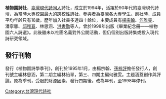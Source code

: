 {{Unreferenced|time=2007-09-16}}
'''植物園詩社'''，[[臺灣|臺灣]][[現代詩|現代詩]][[同人|同人]]詩社，成立於1994年，活躍於90年代的臺灣現代詩壇，為當時大專校園最大的跨校性詩社，參與者為臺灣各大專學生。創社時，成員平均年齡只有18歲。歷年加入社員多達四十餘位，主要成員有[[楊宗翰_(學者)|楊宗翰]]、[[何雅雯|何雅雯]]、潘寧馨、[[邱稚亘|邱稚亘]]、林思涵、[[洪書勤|洪書勤]]等人，曾於1998年出版《畢業紀念冊——植物園六人詩選》。此後雖未以社團名義對外公開活動，但仍個別出版詩集或投入現代詩研究領域。

==發行刊物==
發行《植物園詩學季刊》，創刊於1995年1月，由楊宗翰、[[孫梓評|孫梓評]]擔任發行人，創刊號主編林思涵，第二期主編林怡翠，第三、四期主編何雅雯。主題涵蓋創作與評論。原為季刊，受限於財源因素，發行四期後，改為年刊，至1998年停刊。

{{Chinese literature-stub}}
[[Category:台灣現代詩社|Category:台灣現代詩社]]